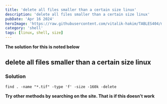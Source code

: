 ```yaml
---
title: 'delete all files smaller than a certain size linux'
description: 'delete all files smaller than a certain size linux'
pubDate: 'Apr 16 2024'
heroImage: 'https://raw.githubusercontent.com/vitalik-hakim/TABLES404/main/error_b/SHELL.jpg'
category: 'shell'
tags: [linux, shell, size]
---
```


**The solution for this is noted below**

## delete all files smaller than a certain size linux

### Solution

```shell
find . -name "*.tif" -type 'f' -size -160k -delete
```

**Try other methods by searching on the site. That is if this doesn't work**

